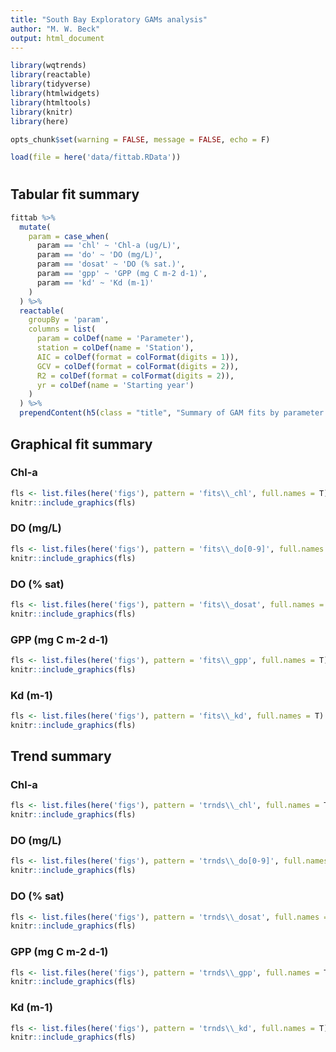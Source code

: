 ```yaml
---
title: "South Bay Exploratory GAMs analysis"
author: "M. W. Beck"
output: html_document
---
```


```r
library(wqtrends)
library(reactable)
library(tidyverse)
library(htmlwidgets)
library(htmltools)
library(knitr)
library(here)

opts_chunk$set(warning = FALSE, message = FALSE, echo = F)

load(file = here('data/fittab.RData'))
```

# {.tabset}

## Tabular fit summary

```r
fittab %>% 
  mutate(
    param = case_when(
      param == 'chl' ~ 'Chl-a (ug/L)', 
      param == 'do' ~ 'DO (mg/L)',
      param == 'dosat' ~ 'DO (% sat.)', 
      param == 'gpp' ~ 'GPP (mg C m-2 d-1)', 
      param == 'kd' ~ 'Kd (m-1)'
    )
  ) %>% 
  reactable(
    groupBy = 'param', 
    columns = list(
      param = colDef(name = 'Parameter'),
      station = colDef(name = 'Station'),
      AIC = colDef(format = colFormat(digits = 1)),
      GCV = colDef(format = colFormat(digits = 2)),
      R2 = colDef(format = colFormat(digits = 2)),
      yr = colDef(name = 'Starting year')
    )
  ) %>%  
  prependContent(h5(class = "title", "Summary of GAM fits by parameter and station"))
```

## Graphical fit summary{.tabset .tabset-pills}

### Chl-a

```r
fls <- list.files(here('figs'), pattern = 'fits\\_chl', full.names = T)
knitr::include_graphics(fls)
```

### DO (mg/L)

```r
fls <- list.files(here('figs'), pattern = 'fits\\_do[0-9]', full.names = T)
knitr::include_graphics(fls)
```

### DO (% sat)

```r
fls <- list.files(here('figs'), pattern = 'fits\\_dosat', full.names = T)
knitr::include_graphics(fls)
```

### GPP (mg C m-2 d-1)

```r
fls <- list.files(here('figs'), pattern = 'fits\\_gpp', full.names = T)
knitr::include_graphics(fls)
```

### Kd (m-1)

```r
fls <- list.files(here('figs'), pattern = 'fits\\_kd', full.names = T)
knitr::include_graphics(fls)
```

## Trend summary {.tabset .tabset-pills}

### Chl-a

```r
fls <- list.files(here('figs'), pattern = 'trnds\\_chl', full.names = T)
knitr::include_graphics(fls)
```

### DO (mg/L)

```r
fls <- list.files(here('figs'), pattern = 'trnds\\_do[0-9]', full.names = T)
knitr::include_graphics(fls)
```

### DO (% sat)

```r
fls <- list.files(here('figs'), pattern = 'trnds\\_dosat', full.names = T)
knitr::include_graphics(fls)
```

### GPP (mg C m-2 d-1)

```r
fls <- list.files(here('figs'), pattern = 'trnds\\_gpp', full.names = T)
knitr::include_graphics(fls)
```

### Kd (m-1)

```r
fls <- list.files(here('figs'), pattern = 'trnds\\_kd', full.names = T)
knitr::include_graphics(fls)
```

